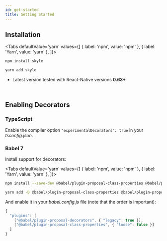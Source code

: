 ```yaml
---
id: get-started
title: Getting Started
---
```



## Installation

<Tabs
  defaultValue='yarn'
  values={[
    { label: 'npm', value: 'npm' },
    { label: 'Yarn', value: 'yarn' },
  ]}>
  <TabItem value='npm'>

```bash
npm install skyle
```

  </TabItem>
  <TabItem value='yarn'>

```bash
yarn add skyle
```

  </TabItem>
</Tabs>

- Latest version tested with React-Native versions **0.63+**

<br />

## Enabling Decorators

### TypeScript

Enable the compiler option `"experimentalDecorators": true` in your _tsconfig.json_.

### Babel 7

Install support for decorators:

<Tabs
  defaultValue='yarn'
  values={[
    { label: 'npm', value: 'npm' },
    { label: 'Yarn', value: 'yarn' },
  ]}>
  <TabItem value='npm'>

```bash
npm install --save-dev @babel/plugin-proposal-class-properties @babel/plugin-proposal-decorators
```

  </TabItem>
  <TabItem value='yarn'>

```bash
yarn add -D @babel/plugin-proposal-class-properties @babel/plugin-proposal-decorators
```

  </TabItem>
</Tabs>

And enable it in your _babel.config.js_ file (note that the order is important):

```js
{
  "plugins": [
    ["@babel/plugin-proposal-decorators", { "legacy": true }],
    ["@babel/plugin-proposal-class-properties", { "loose": false }]
  ]
}
```
